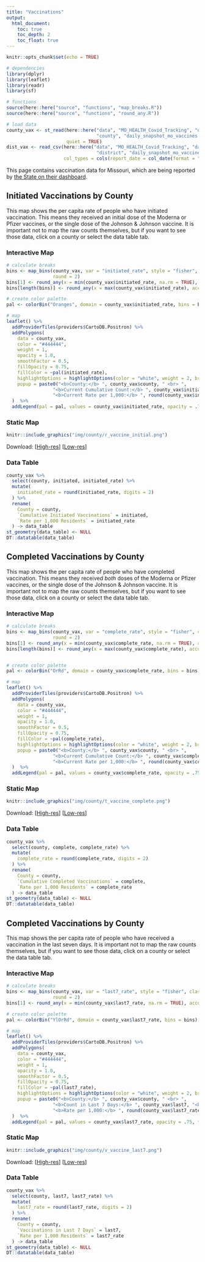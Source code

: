 ```yaml
---
title: "Vaccinations"
output: 
  html_document:
    toc: true
    toc_depth: 2
    toc_float: true
---
```


```r
knitr::opts_chunk$set(echo = TRUE)

# dependencies
library(dplyr)
library(leaflet)
library(readr)
library(sf)

# functions
source(here::here("source", "functions", "map_breaks.R"))
source(here::here("source", "functions", "round_any.R"))

# load data
county_vax <- st_read(here::here("data", "MO_HEALTH_Covid_Tracking", "data",
                                 "county", "daily_snapshot_mo_vaccines.geojson"),
                      quiet = TRUE)
dist_vax <- read_csv(here::here("data", "MO_HEALTH_Covid_Tracking", "data",
                                 "district", "daily_snapshot_mo_vaccines.csv"),
                     col_types = cols(report_date = col_date(format = "")))
```

This page contains vaccination data for Missouri, which are being reported by [the State on their dashboard](https://covidvaccine.mo.gov/data/).

## Initiated Vaccinations by County {.tabset .tabset-fade .tabset-pills .padtop}
This map shows the per capita rate of people who have initiated vaccination. This means they received an initial dose of the Moderna or Pfizer vaccines, or the single dose of the Johnson & Johnson vaccine. It is important not to map the raw counts themselves, but if you want to see those data, click on a county or select the data table tab.

### Interactive Map

```r
# calculate breaks
bins <- map_bins(county_vax, var = "initiated_rate", style = "fisher", classes = 5, dig_lab = 2,
                 round = 2)
bins[1] <- round_any(x = min(county_vax$initiated_rate, na.rm = TRUE), accuracy = .01, f = floor)
bins[length(bins)] <- round_any(x = max(county_vax$initiated_rate), accuracy = .01, f = ceiling)

# create color palette
pal <- colorBin("Oranges", domain = county_vax$initiated_rate, bins = bins)

# map
leaflet() %>%
  addProviderTiles(providers$CartoDB.Positron) %>%
  addPolygons(
    data = county_vax,
    color = "#444444", 
    weight = 1, 
    opacity = 1.0, 
    smoothFactor = 0.5,
    fillOpacity = 0.75,
    fillColor = ~pal(initiated_rate),
    highlightOptions = highlightOptions(color = "white", weight = 2, bringToFront = TRUE),
    popup = paste0("<b>County:</b> ", county_vax$county, " <br> ",
                 "<b>Current Cumulative Count:</b> ", county_vax$initiated, "<br>",
                 "<b>Current Rate per 1,000:</b> ", round(county_vax$initiated_rate, digits = 2))
  )  %>%
  addLegend(pal = pal, values = county_vax$initiated_rate, opacity = .75, title = "Rate")
```

### Static Map

```r
knitr::include_graphics("img/county/r_vaccine_initial.png")
```

Download: [<a href="https://raw.githubusercontent.com/slu-openGIS/covid_daily_viz/master/results/high_res/county/r_vaccine_initial.png" target="_blank">High-res</a>] [<a href="https://raw.githubusercontent.com/slu-openGIS/covid_daily_viz/master/results/low_res/county/r_vaccine_initial.png" target="_blank">Low-res</a>]

### Data Table

```r
county_vax %>%
  select(county, initiated, initiated_rate) %>%
  mutate(
    initiated_rate = round(initiated_rate, digits = 2) 
  ) %>%
  rename(
    County = county,
    `Cumulative Initiated Vaccinations` = initiated,
    `Rate per 1,000 Residents` = initiated_rate
  ) -> data_table
st_geometry(data_table) <- NULL
DT::datatable(data_table)
```

## Completed Vaccinations by County {.tabset .tabset-fade .tabset-pills .padtop}
This map shows the per capita rate of people who have completed vaccination. This means they received *both* doses of the Moderna or Pfizer vaccines, or the single dose of the Johnson & Johnson vaccine. It is important not to map the raw counts themselves, but if you want to see those data, click on a county or select the data table tab.

### Interactive Map

```r
# calculate breaks
bins <- map_bins(county_vax, var = "complete_rate", style = "fisher", classes = 5, dig_lab = 2,
                 round = 2)
bins[1] <- round_any(x = min(county_vax$complete_rate, na.rm = TRUE), accuracy = .01, f = floor)
bins[length(bins)] <- round_any(x = max(county_vax$complete_rate), accuracy = .01, f = ceiling)


# create color palette
pal <- colorBin("OrRd", domain = county_vax$complete_rate, bins = bins)

# map
leaflet() %>%
  addProviderTiles(providers$CartoDB.Positron) %>%
  addPolygons(
    data = county_vax,
    color = "#444444", 
    weight = 1, 
    opacity = 1.0, 
    smoothFactor = 0.5,
    fillOpacity = 0.75,
    fillColor = ~pal(complete_rate),
    highlightOptions = highlightOptions(color = "white", weight = 2, bringToFront = TRUE),
    popup = paste0("<b>County:</b> ", county_vax$county, " <br> ",
                 "<b>Current Cumulative Count:</b> ", county_vax$complete, "<br>",
                 "<b>Current Rate per 1,000:</b> ", round(county_vax$complete_rate, digits = 2))
  )  %>%
  addLegend(pal = pal, values = county_vax$complete_rate, opacity = .75, title = "Rate")
```

### Static Map

```r
knitr::include_graphics("img/county/t_vaccine_complete.png")
```

Download: [<a href="https://raw.githubusercontent.com/slu-openGIS/covid_daily_viz/master/results/high_res/county/t_vaccine_complete.png" target="_blank">High-res</a>] [<a href="https://raw.githubusercontent.com/slu-openGIS/covid_daily_viz/master/results/low_res/county/t_vaccine_complete.png" target="_blank">Low-res</a>]

### Data Table

```r
county_vax %>%
  select(county, complete, complete_rate) %>%
  mutate(
    complete_rate = round(complete_rate, digits = 2) 
  ) %>%
  rename(
    County = county,
    `Cumulative Completed Vaccinations` = complete,
    `Rate per 1,000 Residents` = complete_rate
  ) -> data_table
st_geometry(data_table) <- NULL
DT::datatable(data_table)
```

## Completed Vaccinations by County {.tabset .tabset-fade .tabset-pills .padtop}
This map shows the per capita rate of people who have received a vaccination in the last seven days. It is important not to map the raw counts themselves, but if you want to see those data, click on a county or select the data table tab.

### Interactive Map

```r
# calculate breaks
bins <- map_bins(county_vax, var = "last7_rate", style = "fisher", classes = 5, dig_lab = 2,
                 round = 2)
bins[1] <- round_any(x = min(county_vax$last7_rate, na.rm = TRUE), accuracy = .01, f = floor)

# create color palette
pal <- colorBin("YlOrRd", domain = county_vax$last7_rate, bins = bins)

# map
leaflet() %>%
  addProviderTiles(providers$CartoDB.Positron) %>%
  addPolygons(
    data = county_vax,
    color = "#444444", 
    weight = 1, 
    opacity = 1.0, 
    smoothFactor = 0.5,
    fillOpacity = 0.75,
    fillColor = ~pal(last7_rate),
    highlightOptions = highlightOptions(color = "white", weight = 2, bringToFront = TRUE),
    popup = paste0("<b>County:</b> ", county_vax$county, " <br> ",
                 "<b>Count in Last 7 Days:</b> ", county_vax$last7, "<br>",
                 "<b>Rate per 1,000:</b> ", round(county_vax$last7_rate, digits = 2))
  )  %>%
  addLegend(pal = pal, values = county_vax$last7_rate, opacity = .75, title = "Rate")
```

### Static Map

```r
knitr::include_graphics("img/county/v_vaccine_last7.png")
```

Download: [<a href="https://raw.githubusercontent.com/slu-openGIS/covid_daily_viz/master/results/high_res/county/v_vaccine_last7.png" target="_blank">High-res</a>] [<a href="https://raw.githubusercontent.com/slu-openGIS/covid_daily_viz/master/results/low_res/county/v_vaccine_last7.png" target="_blank">Low-res</a>]

### Data Table

```r
county_vax %>%
  select(county, last7, last7_rate) %>%
  mutate(
    last7_rate = round(last7_rate, digits = 2) 
  ) %>%
  rename(
    County = county,
    `Vaccinations in Last 7 Days` = last7,
    `Rate per 1,000 Residents` = last7_rate
  ) -> data_table
st_geometry(data_table) <- NULL
DT::datatable(data_table)
```
